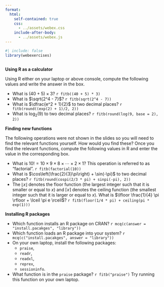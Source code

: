 ```yaml
---
format: 
  html:
    self-contained: true
    css: 
      - ../assets/webex.css
    include-after-body: 
      - ../assets/webex.js
---
```


```r
#| include: false
library(webexercises)
```


```webr-r




```

**Using R as a calculator**

Using R either on your laptop or above console, compute the following values and write the answer in the box. 

- What is $(40 + 5) \times 3$?   `r fitb((40 + 5) * 3)`
- What is $\sqrt{2^4 - 7}$?   `r fitb(sqrt(2^4 - 7))`
- What is $\dfrac{e^2 + 1}{2}$ to two decimal places?   `r fitb(round((exp(2) + 1)/2, 2))`
- What is $\log_2(9)$ to two decimal places?   `r fitb(round(log(9, base = 2), 2))`


**Finding new functions**

The following operations were not shown in the slides so you will need to find the relevant functions yourself. How would you find these? Once you find the relevant functions, compute the following values in R and enter the value in the corresponding box.

- What is $10! = 10\times 9 \times 8 \times \cdots \times 2 \times 1$? This operation is referred to as "factorial".   `r fitb(factorial(10))`
- What is $\cos\left(\frac{2}{3}\pi\right) + \sin(-\pi)$ to two decimal places?  `r fitb(round(cospi(2/3 * pi) + sinpi(-pi), 2))`
- The $\lfloor x \rfloor$  denotes the floor function (the largest integer such that it is smaller or equal to $x$) and $\lceil x \rceil$ denotes the ceiling function (the smallest integer such that it is larger or equal to $x$). What is $\lfloor \frac{1}{4} \pi \rfloor + \lceil \pi e \rceil$? `r fitb(floor(1/4 * pi) + ceiling(pi * exp(1)))`


**Installing R packages**

- Which function installs an R package on CRAN? `r mcq(c(answer = "install.pacakges", "library"))`
- Which function loads an R package into your system? `r mcq(c("install.pacakges", answer = "library"))`
-  On your own laptop, install the following packages: 
    - `praise`, 
    - `readr`, 
    - `readxl`,
    - `reprex`,
    - `sessioninfo`.

- What function is in the `praise` package? `r fitb("praise")` Try running this function on your own laptop.




